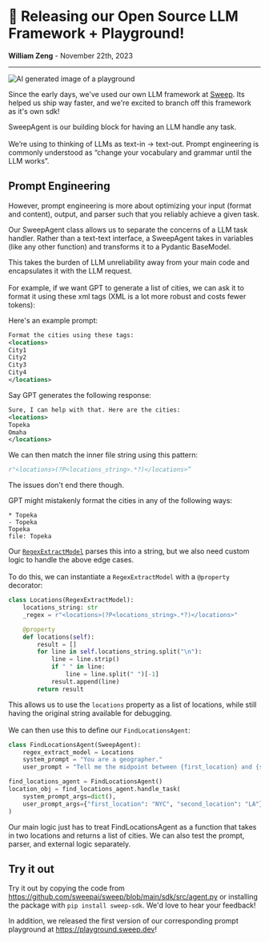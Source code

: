 # 🎉 Releasing our Open Source LLM Framework + Playground!
**William Zeng** - November 22th, 2023

---
<img src="/covers/llm-sdk.png" alt="AI generated image of a playground" />

Since the early days, we've used our own LLM framework at [Sweep](https://sweep.dev). Its helped us ship way faster, and we're excited to branch off this framework as it's own sdk!

SweepAgent is our building block for having an LLM handle any task. <br></br>
We’re using to thinking of LLMs as text-in -> text-out. Prompt engineering is commonly understood as “change your vocabulary and grammar until the LLM works”.

## Prompt Engineering

However, prompt engineering is more about optimizing your input (format and content), output, and parser such that you reliably achieve a given task.

Our SweepAgent class allows us to separate the concerns of a LLM task handler. Rather than a text-text interface, a SweepAgent takes in variables (like any other function) and transforms it to a Pydantic BaseModel.

This takes the burden of LLM unreliability away from your main code and encapsulates it with the LLM request. <br></br>
For example, if we want GPT to generate a list of cities, we can ask it to format it using these xml tags (XML is a lot more robust and costs fewer tokens):

Here's an example prompt:

```xml
Format the cities using these tags:
<locations>
City1
City2
City3
City4
</locations>
```

Say GPT generates the following response:

```xml
Sure, I can help with that. Here are the cities:
<locations>
Topeka
Omaha
</locations>
```

We can then match the inner file string using this pattern:
```python
r"<locations>(?P<locations_string>.*?)</locations>”
```

The issues don't end there though.

GPT might mistakenly format the cities in any of the following ways:

```
* Topeka
- Topeka
Topeka
file: Topeka
```

Our [`RegexExtractModel`](https://github.com/sweepai/sweep/blob/main/docs/sdk/src/agent.py#L17) parses this into a string, but we also need custom logic to handle the above edge cases.<br></br>
To do this, we can instantiate a `RegexExtractModel` with a `@property` decorator:
```python
class Locations(RegexExtractModel):
    locations_string: str
    _regex = r"<locations>(?P<locations_string>.*?)</locations>"

    @property
    def locations(self):
        result = []
        for line in self.locations_string.split("\n"):
            line = line.strip()
            if " " in line:
                line = line.split(" ")[-1]
            result.append(line)
        return result
```

This allows us to use the `locations` property as a list of locations, while still having the original string available for debugging.<br></br>
We can then use this to define our `FindLocationsAgent`:

```python
class FindLocationsAgent(SweepAgent):
    regex_extract_model = Locations
    system_prompt = "You are a geographer."
    user_prompt = "Tell me the midpoint between {first_location} and {second_location}. Then provide four cities near that midpoint formatted using <locations>\nCity1\nCity2\nCity3\nCity4\n</locations> tags."

find_locations_agent = FindLocationsAgent()
location_obj = find_locations_agent.handle_task(
    system_prompt_args=dict(),
    user_prompt_args={"first_location": "NYC", "second_location": "LA"},
)
```

Our main logic just has to treat FindLocationsAgent as a function that takes in two locations and returns a list of cities. We can also test the prompt, parser, and external logic separately.


## Try it out

Try it out by copying the code from https://github.com/sweepai/sweep/blob/main/sdk/src/agent.py or installing the package with `pip install sweep-sdk`. We'd love to hear your feedback!

In addition, we released the first version of our corresponding prompt playground at https://playground.sweep.dev!
